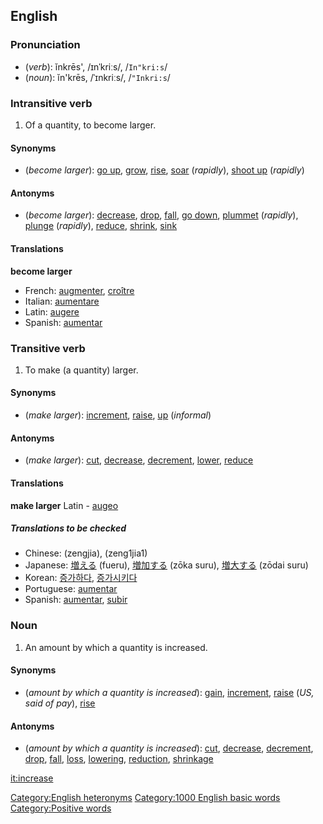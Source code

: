 ==English==
===Pronunciation===
*(''verb''): ĭnkrēs', /ɪnˈkriːs/, /<tt>In"kri:s</tt>/
*(''noun''): ĭn'krēs, /ˈɪnkriːs/, /<tt>"Inkri:s</tt>/
[[Category:English heteronyms]]

===Intransitive verb===
{{en-infl-reg-other-e|increas|e||}}

#Of a quantity, to become larger.

====Synonyms====
*(''become larger''): [[go up]], [[grow]], [[rise]], [[soar]] (''rapidly''), [[shoot up]] (''rapidly'')

====Antonyms====
*(''become larger''): [[decrease]], [[drop]], [[fall]], [[go down]], [[plummet]] (''rapidly''), [[plunge]] (''rapidly''), [[reduce]], [[shrink]], [[sink]]

====Translations====

'''become larger'''
{{top}}
*French: [[augmenter]], [[croître]]
*Italian: [[aumentare]]
*Latin: [[augere]]
*Spanish: [[aumentar]]
{{bottom}}

===Transitive verb===
{{en-infl-reg-other-e|increas|e||}}
#To make (a quantity) larger.

====Synonyms====
*(''make larger''): [[increment]], [[raise]], [[up]] (''informal'')

====Antonyms====
*(''make larger''): [[cut]], [[decrease]], [[decrement]], [[lower]], [[reduce]]

====Translations====

'''make larger'''
{{top}}
Latin - [http://la.wiktionary.org/wiki/Specialis:Search?search=augeo&go=Ire/ augeo]
{{mid}}
{{bottom}}

=====Translations to be checked=====
<!--Remove this section once all of the translations below have been moved into the tables above.-->
{{checktrans}}

*Chinese: <!--proper Chinese script required-->(zengjia), (zeng1jia1)
*Japanese: [[増える]] (fueru), [[増加する]] (zōka suru), [[増大する]] (zōdai suru)
*Korean: [[증가하다]], [[증가시키다]]
*Portuguese: [[aumentar#Portuguese|aumentar]]
*Spanish: [[aumentar#Spanish|aumentar]], [[subir]]

===Noun===
{{en-noun-reg}}

#An amount by which a quantity is increased.

====Synonyms====
*(''amount by which a quantity is increased''): [[gain]], [[increment]], [[raise]] (''US, said of pay''), [[rise]]

====Antonyms====
*(''amount by which a quantity is increased''): [[cut]], [[decrease]], [[decrement]], [[drop]], [[fall]], [[loss]], [[lowering]], [[reduction]], [[shrinkage]]

[[it:increase]]
[[Category:1000 English basic words]]
[[Category:Positive words]]